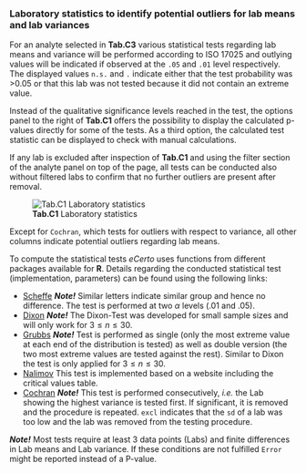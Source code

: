 ### Laboratory statistics to identify potential outliers for lab means and lab variances

For an analyte selected in **Tab.C3** various statistical tests regarding lab means and 
variance will be performed according to ISO 17025 and outlying values will be indicated 
if observed at the `.05` and `.01` level respectively. The displayed values `n.s.` and 
`.` indicate either that the test probability was >0.05 or that this lab was not tested
because it did not contain an extreme value.

Instead of the qualitative significance levels reached in the test, the options panel
to the right of **Tab.C1** offers the possibility to display the calculated p-values
directly for some of the tests. As a third option, the calculated test statistic can
be displayed to check with manual calculations.

If any lab is excluded after inspection of **Tab.C1** and using the filter section of 
the analyte panel on top of the page, all tests can be conducted also without filtered 
labs to confirm that no further outliers are present after removal.

![**Tab.C1** Laboratory statistics](fig/C_Modul_Tab1.png)

Except for `Cochran`, which tests for outliers with respect to variance, all other columns 
indicate potential outliers regarding lab means.

To compute the statistical tests *eCerto* uses functions from different packages available 
for **R**. Details regarding the conducted statistical test (implementation, parameters) 
can be found using the following links:
  
* <a href="https://rdrr.io/cran/agricolae/man/scheffe.test.html" target="_blank" rel="noopener noreferrer">Scheffe</a>
***Note!*** 
Similar letters indicate similar group and hence no difference. The test is performed at 
two $\alpha$ levels (.01 and .05).
* <a href="https://rdrr.io/cran/outliers/man/dixon.test.html" target="_blank" rel="noopener noreferrer">Dixon</a>
***Note!*** 
The Dixon-Test was developed for small sample sizes and will only work for $3 \le n \le 30$.
* <a href="https://rdrr.io/cran/outliers/man/grubbs.test.html" target="_blank" rel="noopener noreferrer">Grubbs</a>
***Note!*** 
Test is performed as single (only the most extreme value at each end of the distribution 
is tested) as well as double version (the two most extreme values are tested against the 
rest). Similar to Dixon the test is only applied for $3 \le n \le 30$.
* <a href="http://www.statistics4u.info/fundstat_germ/ee_nalimov_outliertest.html" target="_blank" rel="noopener noreferrer">Nalimov</a>
This test is implemented based on a website including the critical values table.
* <a href="https://rdrr.io/cran/outliers/man/cochran.test.html" target="_blank" rel="noopener noreferrer">Cochran</a> 
***Note!*** 
This test is performed consecutively, *i.e.* the Lab showing the highest variance is tested 
first. If significant, it is removed and the procedure is repeated. `excl` indicates that 
the `sd` of a lab was too low and the lab was removed from the testing procedure.

***Note!***
Most tests require at least 3 data points (Labs) and finite differences in Lab means and Lab variance.
If these conditions are not fulfilled `Error` might be reported instead of a P-value.
